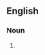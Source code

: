 {{also|piss-ants|piss ants}}

==English==

===Noun===
{{head|en|noun plural form}}

# {{plural of|pissant|lang=en}}